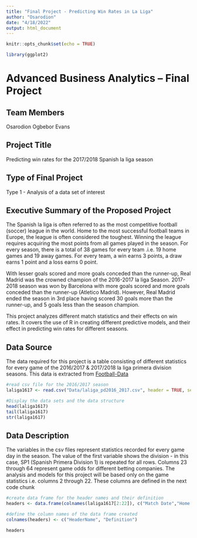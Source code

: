 ```yaml
---
title: "Final Project - Predicting Win Rates in La Liga"
author: "Osarodion"
date: "4/18/2022"
output: html_document
---
```


```r
knitr::opts_chunk$set(echo = TRUE)
```


```r
library(ggplot2)

```



Advanced Business Analytics – Final Project
===========================================

Team Members
------------
Osarodion Ogbebor Evans

Project Title
-------------
Predicting win rates for the 2017/2018 Spanish la liga season

Type of Final Project
---------------------
Type 1 - Analysis of a data set of interest

Executive Summary of the Proposed Project
-----------------------------------------

The Spanish la liga is often referred to as the most competitive football (soccer) league in the world. Home to the most successful football teams in Europe, the league is often considered the toughest. Winning the league requires acquiring the most points from all games played in the season. For every season, there is a total of 38 games for every team .i.e. 19 home games and 19 away games. For every team, a win earns 3 points, a draw earns 1 point and a loss earns 0 point.

With lesser goals scored and more goals conceded than the runner-up, Real Madrid was the crowned champion of the 2016-2017 la liga Season. 2017-2018 season was won by Barcelona with more goals scored and more goals conceded than the runner-up (Atletico Madrid). However, Real Madrid ended the season in 3rd place having scored 30 goals more than the runner-up, and 5 goals less than the season champion.

This project analyzes different match statistics and their effects on win rates. It covers the use of R in creating different predictive models, and their effect in predicting win rates for different seasons.

Data Source
-----------------------
The data required for this project is a table consisting of different statistics for every game of the 2016/2017 & 2017/2018 la liga primera division seasons. This data is extracted from [Football-Data](https://www.football-data.co.uk/spainm.php)

```r
#read csv file for the 2016/2017 season
laliga1617 <- read.csv("Data/laliga_pd2016_2017.csv", header = TRUE, sep = ",", stringsAsFactors = FALSE)

#Display the data sets and the data structure 
head(laliga1617)
tail(laliga1617)
str(laliga1617)
```

Data  Description
-----------------------
The variables in the csv files represent statistics recorded for every game day in the season. The value of the first variable shows the division - in this case, SP1 (Spanish Primera Division 1) is repeated for all rows. Columns 23 through 64 represent game odds for different betting companies.
The analysis and models for this project will be based only on the game statistics i.e. columns 2 through 22. These columns are defined in the next code chunk

```r
#create data frame for the header names and their definition
headers <- data.frame(colnames(laliga1617[2:22]), c("Match Date","Home Team","Away Team","Full Time Home Team Goals","Full Time Away Team Goals","Full Time Result","Half Time Home Team Goals","Half Time Away Team Goals","Half Time Result","Home Team Shots","Away Team Shots","Home Team Shots on Target","Away Team Shots on Target","Home Team Fouls Committed","Away Team Fouls Committed","Home Team Corners","Away Team Corners","Home Team Yellow Cards","Away Team Yellow Cards","Home Team Red Cards","Away Team Red Cards"))

#define the column names of the data frame created
colnames(headers) <- c("HeaderName", "Definition")

headers
```

